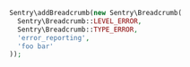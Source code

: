 ```php
Sentry\addBreadcrumb(new Sentry\Breadcrumb(
  Sentry\Breadcrumb::LEVEL_ERROR,
  Sentry\Breadcrumb::TYPE_ERROR,
  'error_reporting',
  'foo bar'
));
```
